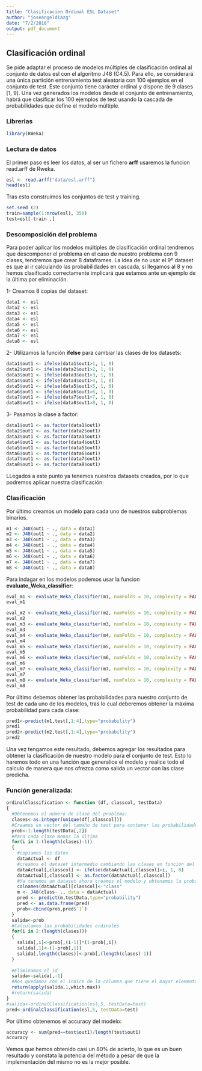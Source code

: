 ```yaml
---
title: "Clasificacion Ordinal ESL Dataset"
author: "joseangeldiazg"
date: "7/2/2018"
output: pdf_document
---
```


## Clasificación ordinal

Se pide adaptar el proceso de modelos múltiples de clasificación ordinal al conjunto de datos esl con el algoritmo J48 (C4.5). Para ello, se considerará una única partición entrenamiento test aleatoria con 100 ejemplos en el conjunto de test. Este conjunto tiene carácter ordinal y dispone de 9 clases [1, 9]. Una vez generados los modelos desde el conjunto de entrenamiento, habrá que clasificar los 100 ejemplos de test usando la cascada de probabilidades que define el modelo múltiple. 


### Librerias


```r
library(RWeka)
```


### Lectura de datos

El primer paso es leer los datos, al ser un fichero **arff** usaremos la funcion read.arff de Rweka. 

```r
esl <- read.arff("data/esl.arff")
head(esl)
```

Tras esto construimos los conjuntos de test y training. 

```r
set.seed (2)
train=sample(1:nrow(esl), 350)
test=esl[-train ,]
```

### Descomposición del problema

Para poder aplicar los modelos múltiples de clasificación ordinal tendremos que descomponer el problema en el caso de nuestro problema con 9 clases, tendremos que crear 8 dataframes. La idea de no usar el 9º dataset es que al ir calculando las probabilidades en cascada, si llegamos al 8 y no hemos clasificado correctamente implicará que estamos ante un ejemplo de la última por eliminación. 

1- Creamos 8 copias del dataset:

```r
data1 <- esl
data2 <- esl
data3 <- esl
data4 <- esl
data5 <- esl
data6 <- esl
data7 <- esl
data8 <- esl
```

2- Utilizamos la función **ifelse** para cambiar las clases de los datasets:

```r
data1$out1 <- ifelse(data1$out1>1, 1, 0) 
data2$out1 <- ifelse(data2$out1>2, 1, 0) 
data3$out1 <- ifelse(data3$out1>3, 1, 0) 
data4$out1 <- ifelse(data4$out1>4, 1, 0) 
data5$out1 <- ifelse(data5$out1>5, 1, 0) 
data6$out1 <- ifelse(data6$out1>6, 1, 0) 
data7$out1 <- ifelse(data7$out1>7, 1, 0) 
data8$out1 <- ifelse(data8$out1>8, 1, 0) 
```

3- Pasamos la clase a factor:

```r
data1$out1 <- as.factor(data1$out1)
data2$out1 <- as.factor(data2$out1)
data3$out1 <- as.factor(data3$out1)
data4$out1 <- as.factor(data4$out1)
data5$out1 <- as.factor(data5$out1)
data6$out1 <- as.factor(data6$out1)
data7$out1 <- as.factor(data7$out1)
data8$out1 <- as.factor(data8$out1)
```


LLegados a este punto ya tenemos nuestros datasets creados, por lo que podremos aplicar nuestra clasificación:


### Clasificación

Por último creamos un modelo para cada uno de nuestros subproblemas binarios. 

```r
m1 <- J48(out1 ~ ., data = data1)
m2 <- J48(out1 ~ ., data = data2)
m3 <- J48(out1 ~ ., data = data3)
m4 <- J48(out1 ~ ., data = data4)
m5 <- J48(out1 ~ ., data = data5)
m6 <- J48(out1 ~ ., data = data6)
m7 <- J48(out1 ~ ., data = data7)
m8 <- J48(out1 ~ ., data = data8)
```


Para indagar en los modelos podemos usar la funcion **evaluate_Weka_classifier**:


```r
eval_m1 <- evaluate_Weka_classifier(m1, numFolds = 10, complexity = FALSE, class = TRUE)
eval_m1
```



```r
eval_m2 <- evaluate_Weka_classifier(m2, numFolds = 10, complexity = FALSE, class = TRUE)
eval_m2
eval_m3 <- evaluate_Weka_classifier(m3, numFolds = 10, complexity = FALSE, class = TRUE)
eval_m3
eval_m4 <- evaluate_Weka_classifier(m4, numFolds = 10, complexity = FALSE, class = TRUE)
eval_m4
eval_m5 <- evaluate_Weka_classifier(m5, numFolds = 10, complexity = FALSE, class = TRUE)
eval_m5
eval_m6 <- evaluate_Weka_classifier(m6, numFolds = 10, complexity = FALSE, class = TRUE)
eval_m6
eval_m7 <- evaluate_Weka_classifier(m7, numFolds = 10, complexity = FALSE, class = TRUE)
eval_m7
eval_m8 <- evaluate_Weka_classifier(m8, numFolds = 10, complexity = FALSE, class = TRUE)
eval_m8
```

Por último debemos obtener las probabilidades para nuestro conjunto de test de cada uno de los modelos, tras lo cual deberemos obtener la máxima probabilidad para cada clase:


```r
pred1<-predict(m1,test[,1:4],type="probability")
pred1
pred2<-predict(m2,test[,1:4],type="probability")
pred2
```

Una vez tengamos este resultado, debemos agregar los resultados para obtener la clasificación de nuestro modelo para el conjunto de test. Esto lo haremos todo en una función que generalice el modelo y realice todo el calculo de manera que nos ofrezca como salida un vector con las clase predicha.  

### Función generalizada:

```r
ordinalClassification <- function (df, classcol, testData)
{
  #Obtenemos el número de clase del problema:
  clases<-as.integer(unique(df[,classcol]))
  #Creamos un vector del tamaño de test para contener las probabilidades
  prob<-1:length(testData[,2])
  #Para cada clase menos la última
  for(i in 1:(length(clases)-1))
  {
    #copiamos los datos 
    dataActual <- df
    #creamos el dataset intermedio cambiando las clases en funcion del orden
    dataActual[,classcol] <- ifelse(dataActual[,classcol]>i, 1, 0) 
    dataActual[,classcol] <- as.factor(dataActual[,classcol])
    #Ya tenemos un dataset ahora creamos el modelo y obtenemos la probabilidad para este modelo
    colnames(dataActual)[classcol]<-"class"
    m <- J48(class~ ., data = dataActual)
    pred <- predict(m,testData,type="probability")
    pred <- as.data.frame(pred)
    prob<-cbind(prob,pred$`1`)
  }
  salida<-prob
  #Calculamos las probabilidades ordinales
  for(i in 2:(length(clases)))
  {
    salida[,i]<-prob[,(i-1)]*(1-prob[,i])
    salida[,1]<-(1-prob[,1])
    salida[,length(clases)]<-prob[,(length(clases)-1)]
  }
  
  #Eliminamos el id
  salida<-salida[,-1]
  #Nos quedamos con el indice de la columna que tiene el mayor elemento
  return(apply(salida,1,which.max))
  #return(salida)
}
#salida<-ordinalClassification(esl,5, testData=test)
pred<-ordinalClassification(esl,5, testData=test)
```

Por último obtenemos el accuracy del modelo:

```r
accuracy <- sum(pred==test$out1)/length(test$out1)
accuracy
```


Vemos que hemos obtenido casi un 80% de acierto, lo que es un buen resultado y constata la potencia del método a pesar de que la implementación del mismo no es la mejor posible. 